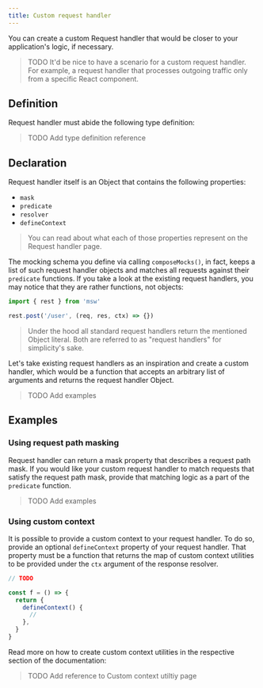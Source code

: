 ```yaml
---
title: Custom request handler
---
```


You can create a custom Request handler that would be closer to your application's logic, if necessary.

> TODO It'd be nice to have a scenario for a custom request handler. For example, a request handler that processes outgoing traffic only from a specific React component.

## Definition

Request handler must abide the following type definition:

> TODO Add type definition reference

## Declaration

Request handler itself is an Object that contains the following properties:

- `mask`
- `predicate`
- `resolver`
- `defineContext`

> You can read about what each of those properties represent on the Request handler page.

The mocking schema you define via calling `composeMocks()`, in fact, keeps a list of such request handler objects and matches all requests against their `predicate` functions. If you take a look at the existing request handlers, you may notice that they are rather functions, not objects:

```js
import { rest } from 'msw'

rest.post('/user', (req, res, ctx) => {})
```

> Under the hood all standard request handlers return the mentioned Object literal. Both are referred to as "request handlers" for simplicity's sake.

Let's take existing request handlers as an inspiration and create a custom handler, which would be a function that accepts an arbitrary list of arguments and returns the request handler Object.

> TODO Add examples

## Examples

### Using request path masking

Request handler can return a mask property that describes a request path mask. If you would like your custom request handler to match requests that satisfy the request path mask, provide that matching logic as a part of the `predicate` function.

> TODO Add examples

### Using custom context

It is possible to provide a custom context to your request handler. To do so, provide an optional `defineContext` property of your request handler. That property must be a function that returns the map of custom context utilities to be provided under the `ctx` argument of the response resolver.

```js
// TODO

const f = () => {
  return {
    defineContext() {
      //
    },
  }
}
```

Read more on how to create custom context utilities in the respective section of the documentation:

> TODO Add reference to Custom context utiltiy page
